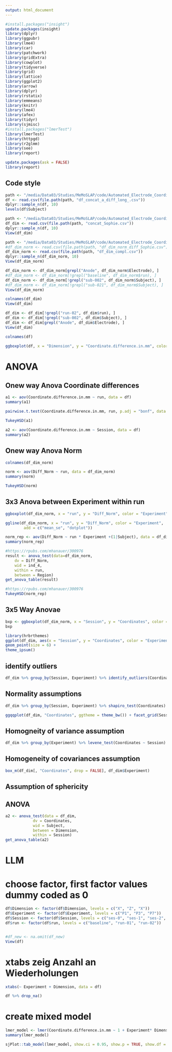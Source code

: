 ```yaml
---
output: html_document
---
```

```r

#install.packages("insight")
update.packages(insight)
library(dplyr)
library(ggpubr)
library(lme4)
library(car)
library(patchwork)
library(gridExtra)
library(cowplot)
library(tidyverse)
library(grid)
library(lattice)
library(ggplot2)
library(arrow)
library(dplyr)
library(rstatix)
library(emmeans)
library(knitr)
library(lme4)
library(afex)
library(tidyr)
library(sjmisc)
#install.packages("lmerTest")
library(lmerTest)
library(httpgd)
library(r2glmm)
library(see)
library(report)

```

```r
update.packages(ask = FALSE)
library(report)
```

## Code style

```r
path <- "/media/Data03/Studies/MeMoSLAP/code/Automated_Electrode_Coordinate_Extraction/electrode_extraction_from_network/Coordinates"
df <- read.csv(file.path(path, "df_concat_a_diff_long_.csv"))
dplyr::sample_n(df, 10)
levels(df$Subject)
```
```r
path <- "/media/Data03/Studies/MeMoSLAP/code/Automated_Electrode_Coordinate_Extraction/electrode_extraction_from_network/Coordinates"
df_dim <- read.csv(file.path(path, "concat_Sophie.csv"))
dplyr::sample_n(df, 10)
View(df_dim)
```

```r
path <- "/media/Data03/Studies/MeMoSLAP/code/Automated_Electrode_Coordinate_Extraction/electrode_extraction_from_network/Coordinates"
#df_dim_norm <- read.csv(file.path(path, "df_dim_norm_diff_Sophie.csv"))
df_dim_norm <- read.csv(file.path(path, "df_dim_compl.csv"))
dplyr::sample_n(df_dim_norm, 10)
View(df_dim_norm)

df_dim_norm <- df_dim_norm[grepl("Anode", df_dim_norm$Electrode), ]
#df_dim_norm <- df_dim_norm[!grepl("baseline", df_dim_norm$run), ]
df_dim_norm <- df_dim_norm[!grepl("sub-002", df_dim_norm$Subject), ]
#df_dim_norm <- df_dim_norm[!grepl("sub-021", df_dim_norm$Subject), ]
View(df_dim_norm)
```

```r
colnames(df_dim)
View(df_dim)
```

```r
df_dim <- df_dim[!grepl("run-02", df_dim$run), ]
df_dim <- df_dim[!grepl("sub-002", df_dim$Subject), ]
df_dim <- df_dim[grepl("Anode", df_dim$Electrode), ]
View(df_dim)
```


```r
colnames(df)
```

```r
ggboxplot(df, x = "Dimension", y = "Coordinate.difference.in.mm", color = "Dimension")

```

# ANOVA
## Onew way Anova Coordinate differences
```r
a1 <- aov(Coordinate.difference.in.mm ~ run, data = df)
summary(a1)
```

```r
pairwise.t.test(Coordinate.difference.in.mm, run, p.adj = "bonf", data = df)
```

```r
TukeyHSD(a1)
```

```r
a2 <- aov(Coordinate.difference.in.mm ~ Session, data = df)
summary(a2)
```

## Onew way Anova Norm

```r
colnames(df_dim_norm)
```

```r
norm <- aov(Diff_Norm ~ run, data = df_dim_norm)
summary(norm)
```

```r
TukeyHSD(norm)
```


## 3x3 Anova between Experiment within run
```r
ggboxplot(df_dim_norm, x = "run", y = "Diff_Norm", color = "Experiment")
```

```r
ggline(df_dim_norm, x = "run", y = "Diff_Norm", color = "Experiment", 
        add = c("mean_se", "dotplot"))
```


```r
norm_rep <- aov(Diff_Norm ~ run * Experiment +(1|Subject), data = df_dim_norm)
summary(norm_rep)
```

```r
#https://rpubs.com/mhanauer/300976
result <- anova_test(data=df_dim_norm, 
    dv = Diff_Norm, 
    wid = ind_4, 
    within = run,
    between = Region)
get_anova_table(result)
```

```r
#https://rpubs.com/mhanauer/300976
TukeyHSD(norm_rep)
```

## 3x5 Way Anovae

```r
bxp <- ggboxplot(df_dim_norm, x = "Session", y = "Coordinates", color = "Experiment")
bxp
```

```r
library(hrbrthemes)
ggplot(df_dim, aes(x = "Session", y = "Coordinates", color = "Experiment")) +
geom_point(size = 6) +
theme_ipsum()
```

## identify outliers
```r
df_dim %>% group_by(Session, Experiment) %>% identify_outliers(Coordinates)
```

## Normality assumptions

```r
df_dim %>% group_by(Session, Experiment) %>% shapiro_test(Coordinates)
```

```r
ggqqplot(df_dim, "Coordinates", ggtheme = theme_bw()) + facet_grid(Session ~ Experiment)
```

## Homogneity of variance assumption
```r
df_dim %>% group_by(Experiment) %>% levene_test(Coordinates ~ Session)
```


## Homogeneity of covariances assumption

```r
box_m(df_dim[, "Coordinates", drop = FALSE], df_dim$Experiment)
```

## Assumption of sphericity



## ANOVA
```r
a2 <- anova_test(data = df_dim, 
            dv = Coordinates,
            wid = Subject, 
            between = Dimension,
            within = Session)
get_anova_table(a2)
```

# LLM

# choose factor, first factor values dummy coded as 0

```r
df$Dimension <- factor(df$Dimension, levels = c("X", "Z", "X"))
df$Experiment <- factor(df$Experiment, levels = c("P1", "P3", "P7"))
df$Session <- factor(df$Session, levels = c("ses-0", "ses-1", "ses-2", "ses-3", "ses-4"))
df$run <- factor(df$run, levels = c("baseline", "run-01", "run-02"))


#df_new <- na.omit(df_new)
View(df)
```

# xtabs zeig Anzahl an Wiederholungen

```r
xtabs(~ Experiment + Dimension, data = df)
```

```r
df %>% drop_na()
```

# create mixed model
```r
lmer_model <- lmer(Coordinate.difference.in.mm ~ 1 + Experiment* Dimension + Session * run + (1 | Subject), data = df)
summary(lmer_model)
```

```r
sjPlot::tab_model(lmer_model, show.ci = 0.95, show.p = TRUE, show.df = TRUE)
```